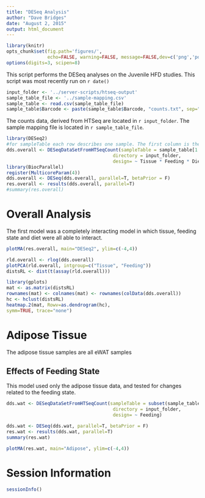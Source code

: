 ```yaml
---
title: "DESeq Analysis"
author: "Dave Bridges"
date: "August 2, 2015"
output: html_document
---
```



```r
library(knitr)
opts_chunk$set(fig.path='figures/',
               echo=FALSE, warning=FALSE, message=FALSE,dev=c('png','pdf'))
options(digits=3, scipen=8)
```

This script performs the DESeq analyses on the Juvenile HFD studies.  This script was most recently run on `r date()`

```r
input_folder <- '../server-scripts/htseq-output'
sample_table_file <- '../sample-mapping.csv'
sample_table <- read.csv(sample_table_file)
sample_table$Barcode <- paste(sample_table$Barcode, "counts.txt", sep="-")
```

The counts data, derived from HTSeq are located in `r input_folder`.  The sample mapping file is located in `r sample_table_file`.

```r
library(DESeq2)
#for sampleTable each row describes one sample. The first column is the sample name, the second column the file name of the count file generated by htseq-count, and the remaining columns are sample metadata which will be stored in colData
dds.overall <- DESeqDataSetFromHTSeqCount(sampleTable = sample_table[1:33,],
                                       directory = input_folder, 
                                       design= ~ Tissue * Feeding * Diet)
library(BiocParallel)
register(MulticoreParam(4))
dds.overall <- DESeq(dds.overall, parallel=T, betaPrior = F)
res.overall <- results(dds.overall, parallel=T)
#summary(res.overall)
```

# Overall Analysis

The first model was a completely interacting model in which tissue, feeding state and diet were all able to interact.

```r
plotMA(res.overall, main="DESeq2", ylim=c(-4,4))
```

```r
rld.overall <- rlog(dds.overall)
plotPCA(rld.overall, intgroup=c("Tissue", "Feeding"))
distsRL <- dist(t(assay(rld.overall)))
```

```r
library(gplots)
mat <- as.matrix(distsRL)
rownames(mat) <- colnames(mat) <- rownames(colData(dds.overall))
hc <- hclust(distsRL)
heatmap.2(mat, Rowv=as.dendrogram(hc),
symm=TRUE, trace="none")
```

# Adipose Tissue

The adipose tissue samples are all eWAT samples

## Effects of Feeding State

This model used only the adipose tissue data, and tested for changes related to the feeding state.

```r
dds.wat <- DESeqDataSetFromHTSeqCount(sampleTable = subset(sample_table, Tissue=="eWAT"),
                                       directory = input_folder, 
                                       design= ~ Feeding)

dds.wat <- DESeq(dds.wat, parallel=T, betaPrior = F)
res.wat <- results(dds.wat, parallel=T)
summary(res.wat)
```

```r
plotMA(res.wat, main="Adipose", ylim=c(-4,4))
```

# Session Information

```r
sessionInfo()
```
